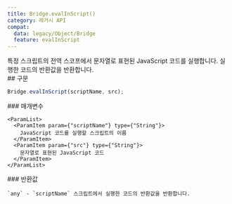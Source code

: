 ```yaml
---
title: Bridge.evalInScript()
category: 레거시 API
compat:
  data: legacy/Object/Bridge
  feature: evalInScript
---
```


<Section>
  특정 스크립트의 전역 스코프에서 문자열로 표현된 JavaScript 코드를 실행합니다. 실행한 코드의 반환값을 반환합니다.
</Section>
<Section>
  ## 구문

  ~~~js
  Bridge.evalInScript(scriptName, src);
  ~~~

  <Section>
    ### 매개변수

    <ParamList>
      <ParamItem param={"scriptName"} type={"String"}>
        JavaScript 코드를 실행할 스크립트의 이름
      </ParamItem>
      <ParamItem param={"src"} type={"String"}>
        문자열로 표현된 JavaScript 코드
      </ParamItem>
    </ParamList>
  </Section>
  <Section>
    ### 반환값

    `any` - `scriptName` 스크립트에서 실행한 코드의 반환값을 반환합니다.
  </Section>
</Section>